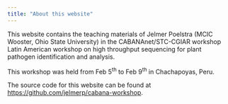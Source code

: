 ```yaml
---
title: "About this website"
---
```


This website contains the teaching materials of Jelmer Poelstra (MCIC Wooster, Ohio State University) in the CABANAnet/STC-CGIAR workshop Latin American workshop on high throughput sequencing for plant pathogen identification and analysis.

This workshop was held from Feb 5^th^ to Feb 9^th^ in Chachapoyas, Peru.

The source code for this website can be found at <https://github.com/jelmerp/cabana-workshop>.

